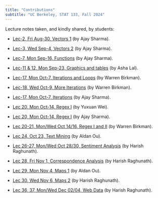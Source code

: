 ```yaml
---
title: "Contributions"
subtitle: "UC Berkeley, STAT 133, Fall 2024"
---
```


Lecture notes taken, and kindly shared, by students:

- <a href="lecnotes/lec2-vectors1-by-ajay-sharma.pdf" target="_blank">Lec-2, Fri Aug-30, Vectors 1</a> (by Ajay Sharma).

- <a href="lecnotes/lec3-vectors2-by-ajay-sharma.pdf" target="_blank">Lec-3, Wed Sep-4, Vectors 2</a> (by Ajay Sharma).

- <a href="lecnotes/lec7-functions-by-ajay-sharma.pdf" target="_blank">Lec-7, Mon Sep-16, Functions</a> (by Ajay Sharma).

- <a href="lecnotes/lec11-12-tables-graphics-by-asha-lal.pdf" target="_blank">Lec-11 & 12, Mon Sep-23, Graphics and tables</a> (by Asha Lal).

- <a href="lecnotes/lec17-iterations-and-loops-by-warren-birkman.pdf" target="_blank">Lec-17, Mon Oct-7, Iterations and Loops</a> (by Warren Birkman).

- <a href="lecnotes/lec18-more-iterations-by-warren-birkman.pdf" target="_blank">Lec-18, Wed Oct-9, More Iterations</a> (by Warren Birkman).

- <a href="lecnotes/lec17-iterations-by-ajay-sharma.pdf" target="_blank">Lec-17, Mon Oct-7, Iterations</a> (by Ajay Sharma).

- <a href="lecnotes/lec20-regex1-by-yuxuan-wei.pdf" target="_blank">Lec 20, Mon Oct-14, Regex I</a> (by Yuxuan Wei).

- <a href="lecnotes/lec20-regular-expressions-by-ajay-sharma.pdf" target="_blank">Lec 20, Mon Oct-14, Regex I</a> (by Ajay Sharma).

- <a href="lecnotes/lec20-21-regex1-by-warren-birkman.pdf" target="_blank">Lec 20-21, Mon/Wed Oct 14/16, Regex I and II</a> (by Warren Birkman).

- <a href="lecnotes/lec24-text-mining-by-aldan-ou.pdf" target="_blank">Lec 24, Oct 23, Text Mining</a> (by Aldan Ou).

- <a href="lecnotes/lec26-27-sentiment-analysis-by-harish-raghunath.pdf" target="_blank">Lec 26-27, Mon/Wed Oct 28/30, Sentiment Analysis</a> (by Harish Raghunath).

- <a href="lecnotes/lec28-correspondence-analysis-by-harish-raghunath.pdf" target="_blank">Lec 28, Fri Nov 1, Correspondence Analysis</a> (by Harish Raghunath).

- <a href="lecnotes/lec29-maps-by-aldan-ou.pdf" target="_blank">Lec 29, Mon Nov 4, Maps 1</a> (by Aldan Ou).

- <a href="lecnotes/lec30-geospatial-data-by-harish-raghunath.pdf" target="_blank">Lec 30, Wed Nov 6, Maps 2</a> (by Harish Raghunath).

- <a href="lecnotes/lec36-37-web-data-by-harish-raghunath.pdf" target="_blank">Lec 36, 37, Mon/Wed Dec 02/04, Web Data</a> (by Harish Raghunath).
